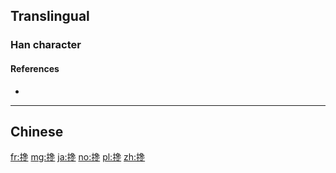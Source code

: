 {{also|攙}}
==Translingual==

===Han character===
{{Han char|rn=64|rad=手|as=09|sn=12|four=|canj=QNUY|ids=⿰扌𫥎}}

====References====
* {{Han ref|kx=0445.341|hdz=31922.040|uh=6400|ud=25600}}

----

==Chinese==
{{zh-see|攙}}

[[fr:搀]]
[[mg:搀]]
[[ja:搀]]
[[no:搀]]
[[pl:搀]]
[[zh:搀]]